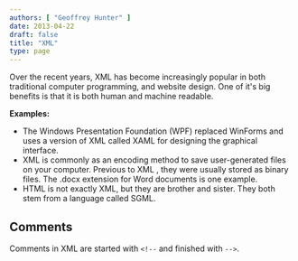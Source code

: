 ```yaml
---
authors: [ "Geoffrey Hunter" ]
date: 2013-04-22
draft: false
title: "XML"
type: page
---
```



Over the recent years, XML has become increasingly popular in both traditional computer programming, and website design. One of it's big benefits is that it is both human and machine readable.

**Examples:**

* The Windows Presentation Foundation (WPF) replaced WinForms and uses a version of XML called XAML for designing the graphical interface.
* XML is commonly as an encoding method to save user-generated files on your computer. Previous to XML , they were usually stored as binary files. The .docx extension for Word documents is one example.
* HTML is not exactly XML, but they are brother and sister. They both stem from a language called SGML.

## Comments

Comments in XML are started with `<!--` and finished with `-->`.
